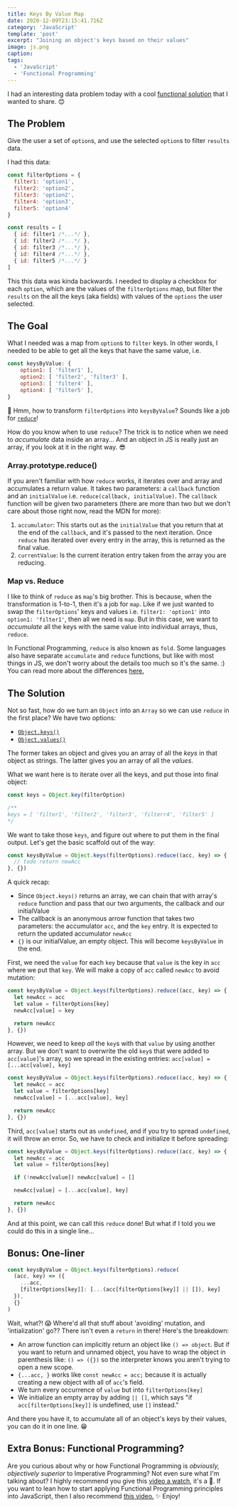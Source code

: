 ```yaml
---
title: Keys By Value Map
date: 2020-12-09T23:15:41.716Z
category: 'JavaScript'
template: 'post'
excerpt: "Joining an object's keys based on their values"
image: js.png
caption:
tags:
  - 'JavaScript'
  - 'Functional Programming'
---
```


I had an interesting data problem today with a cool [functional solution](https://en.wikipedia.org/wiki/Functional_programming) that I wanted to share. 😊

## The Problem

Give the user a set of `option`s, and use the selected `option`s to filter `results` data.

I had this data:

```js
const filterOptions = {
  filter1: 'option1',
  filter2: 'option2',
  filter3: 'option2',
  filter4: 'option3',
  filter5: 'option4'
}

const results = [
  { id: filter1 /*...*/ },
  { id: filter2 /*...*/ },
  { id: filter3 /*...*/ },
  { id: filter4 /*...*/ },
  { id: filter5 /*...*/ }
]
```

This this data was kinda backwards. I needed to display a checkbox for each `option`, which are the values of the `filterOptions` map, but filter the `results` on the all the keys (aka fields) with values of the `options` the user selected.

## The Goal

What I needed was a map from `option`s to `filter` keys. In other words, I needed to be able to get all the keys that have the same value, i.e.

```js
const keysByValue: {
    option1: [ 'filter1' ],
    option2: [ 'filter2', 'filter3' ],
    option3: [ 'filter4' ],
    option4: [ 'filter5' ],
}
```

🤔 Hmm, how to transform `filterOptions` into `keysByValue`? Sounds like a job for [`reduce`](https://developer.mozilla.org/en-US/docs/Web/JavaScript/Reference/Global_Objects/Array/Reduce)!

How do you know when to use `reduce`? The trick is to notice when we need to _accumulate_ data inside an array... And an object in JS is really just an array, if you look at it in the right way. 😎

### Array.prototype.reduce()

If you aren't familiar with how `reduce` works, it iterates over and array and accumulates a return value. It takes two parameters: a `callback` function and an `initialValue` i.e. `reduce(callback, initialValue)`. The `callback` function will be given two parameters (there are more than two but we don't care about those right now, read the MDN for more):

1. `accumulator`: This starts out as the `initialValue` that you return that at the end of the `callback`, and it's passed to the next iteration. Once `reduce` has iterated over every entry in the array, this is returned as the final value.
2. `currentValue`: Is the current iteration entry taken from the array you are reducing.

### Map vs. Reduce

I like to think of `reduce` as `map`'s big brother. This is because, when the transformation is 1-to-1, then it's a job for `map`. Like if we just wanted to swap the `filterOptions`' keys and values i.e. `filter1: 'option1'` into `option1: 'filter1'`, then all we need is `map`. But in this case, we want to _accumulate_ all the keys with the same value into individual arrays, thus, `reduce`.

In Functional Programming, `reduce` is also known as `fold`. Some languages also have separate `accumulate` and `reduce` functions, but like with most things in JS, we don't worry about the details too much so it's the same. :) You can read more about the differences [here.](https://en.wikipedia.org/wiki/Fold_%28higher-order_function%29)

## The Solution

Not so fast, how do we turn an `Object` into an `Array` so we can use `reduce` in the first place? We have two options:

- [`Object.keys()`](https://developer.mozilla.org/en-US/docs/Web/JavaScript/Reference/Global_Objects/Object/keys)
- [`Object.values()`](https://developer.mozilla.org/en-US/docs/Web/JavaScript/Reference/Global_Objects/Object/values)

The former takes an object and gives you an array of all the _keys_ in that object as strings. The latter gives you an array of all the _values_.

What we want here is to iterate over all the keys, and put those into final object:

```js
const keys = Object.key(filterOption)

/**
keys = [ 'filter1', 'filter2', 'filter3', 'filterr4', 'filter5' ]
*/
```

We want to take those `keys`, and figure out where to put them in the final output. Let's get the basic scaffold out of the way:

```js
const keysByValue = Object.keys(filterOptions).reduce((acc, key) => {
  // todo return newAcc
}, {})
```

A quick recap:

- Since `Object.keys()` returns an array, we can chain that with array's `reduce` function and pass that our two arguments, the callback and our initialValue
- The callback is an anonymous arrow function that takes two parameters: the accumulator `acc`, and the `key` entry. It is expected to return the updated accumulator `newAcc`
- `{}` is our initialValue, an empty object. This will become `keysByValue` in the end.

First, we need the `value` for each `key` because that `value` is the key in `acc` where we put that `key`. We will make a copy of `acc` called `newAcc` to avoid mutation:

```js
const keysByValue = Object.keys(filterOptions).reduce((acc, key) => {
  let newAcc = acc
  let value = filterOptions[key]
  newAcc[value] = key

  return newAcc
}, {})
```

However, we need to keep _all_ the `key`s with that `value` by using another array. But we don't want to overwrite the old `key`s that were added to `acc[value]`'s array, so we spread in the existing entries: `acc[value] = [...acc[value], key]`

```js
const keysByValue = Object.keys(filterOptions).reduce((acc, key) => {
  let newAcc = acc
  let value = filterOptions[key]
  newAcc[value] = [...acc[value], key]

  return newAcc
}, {})
```

Third, `acc[value]` starts out as `undefined`, and if you try to spread `undefined`, it will throw an error. So, we have to check and initialize it before spreading:

```js
const keysByValue = Object.keys(filterOptions).reduce((acc, key) => {
  let newAcc = acc
  let value = filterOptions[key]

  if (!newAcc[value]) newAcc[value] = []

  newAcc[value] = [...acc[value], key]

  return newAcc
}, {})
```

And at this point, we can call this `reduce` done! But what if I told you we could do this in a single line...

## Bonus: One-liner

```js
const keysByValue = Object.keys(filterOptions).reduce(
  (acc, key) => ({
    ...acc,
    [filterOptions[key]]: [...(acc[filterOptions[key]] || []), key]
  }),
  {}
)
```

Wait, what?! 😱 Where'd all that stuff about 'avoiding' mutation, and 'intialization' go?? There isn't even a `return` in there! Here's the breakdown:

- An arrow function can implicitly return an object like `() => object`. But if you want to return and unnamed object, you have to wrap the object in parenthesis like: `() => ({})` so the interpreter knows you aren't trying to open a new scope.
- `{...acc, }` works like `const newAcc = acc;` because it is actually creating a new object with all of `acc`'s field.
- We turn every occurrence of `value` but into `filterOptions[key]`
- We initialize an empty array by adding `|| []`, which says "if `acc[filterOptions[key]]` is undefined, use `[]` instead."

And there you have it, to accumulate all of an object's keys by their values, you can do it in one line. 😁

## Extra Bonus: Functional Programming?

Are you curious about why or how Functional Programming is _obviously, objectively superior_ to Imperative Programming? Not even sure what I'm talking about? I highly recommend you give this [video a watch](https://www.youtube.com/watch?v=QyJZzq0v7Z4), it's a 🤯. If you want to lean how to start applying Functional Programming principles into JavaScript, then I also recommend [this video.](https://www.youtube.com/watch?v=e-5obm1G_FY&t=147s) ✨ Enjoy!
